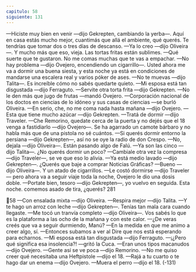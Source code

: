 ```yaml
---
capitulo: 58
siguiente: 131
---
```


—Hiciste muy bien en venir —dijo Gekrepten, cambiando la yerba—. Aquí en
casa estás mucho mejor, cuantimás que allá el ambiente, qué querés. Te tendrías
que tomar dos o tres días de descanso.
—Ya lo creo —dijo Oliveira—. Y mucho más que eso, vieja. Las tortas fritas
están sublimes.
—Qué suerte que te gustaron. No me comas muchas que te vas a empachar.
—No hay problema —dijo Ovejero, encendiendo un cigarrillo—. Usted ahora
me va a dormir una buena siesta, y esta noche ya está en condiciones de
mandarse una escalera real y varios póker de ases.
—No te muevas —dijo Talita—. Es increíble cómo no sabés quedarte quieto.
—Mi esposa está tan disgustada —dijo Ferraguto.
—Servite otra torta frita —dijo Gekrepten.
—No le den más que jugo de frutas —mandó Ovejero.
—Corporación nacional de los doctos en ciencias de lo idóneo y sus casas de
ciencias —se burló Oliveira.
—En serio, che, no me coma nada hasta mañana —dijo Ovejero.
—Esta que tiene mucho azúcar —dijo Gekrepten.
—Tratá de dormir —dijo Traveler.
—Che Remorino, quedate cerca de la puerta y no dejés que el 18 venga a
fastidiarlo —dijo Ovejero—. Se ha agarrado un camote bárbaro y no habla más
que de una pistola no sé cuántos.
—Si querés dormir entorno la persiana —dijo Gekrepten—, así no se oye la
radio de don Crespo.
—No, dejala —dijo Oliveira—. Están pasando algo de Falú.
—Ya son las cinco —dijo Talita—. ¿No querés dormir un poco?
—Cambiale otra vez la compresa —dijo Traveler—, se ve que eso lo alivia.
—Ya está medio lavado —dijo Gekrepten—. ¿Querés que baje a comprar
Noticias Gráficas?
—Bueno —dijo Oliveira—. Y un atado de cigarrillos.
—Le costó dormirse —dijo Traveler— pero ahora va a seguir viaje toda la
noche, Ovejero le dio una dosis doble.
—Portate bien, tesoro —dijo Gekrepten—, yo vuelvo en seguida. Esta noche.
comemos asado de tira, ¿querés?
281

58
—Con ensalada mixta —dijo Oliveira.
—Respira mejor —dijo Talita.
—Y te hago un arroz con leche —dijo Gekrepten—. Tenías tan mala cara
cuando llegaste.
—Me tocó un tranvía completo —dijo Oliveira—. Vos sabés lo que es la
plataforma a las ocho de la mañana y con este calor.
—¿De veras creés que va a seguir durmiendo, Manú?
—En la medida en que me animo a creer algo, sí.
—Entonces subamos a ver al Dire que nos está esperando para echarnos.
—Mi esposa está tan disgustada —dijo Ferraguto.
—¡¿Pero qué significa esa insolencia?! —gritó la Cuca.
—Eran unos tipos macanudos —dijo Ovejero.
—Gente así se ve poca —dijo Remorino.
—No me quiso creer qué necesitaba una Heftpistole —dijo el 18.
—Rajá a tu cuarto o te hago dar un enema —dijo Ovejero.
—Muera el perro —dijo el 18.
(-131)
